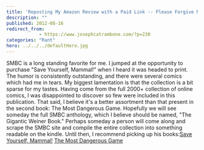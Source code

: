 ```yaml
---
title: 'Reposting My Amazon Review with a Paid Link -- Please Forgive Me'
description: ""
published: 2012-08-16
redirect_from: 
            - https://www.josephcatrambone.com/?p=230
categories: "Rant"
hero: ../../../defaultHero.jpg
---
```

SMBC is a long standing favorite for me. I jumped at the opportunity to purchase "Save Yourself, Mammal!" when I heard it was headed to print. The humor is consistently outstanding, and there were several comics which had me in tears. My biggest lamentation is that the collection is a bit sparse for my tastes. Having come from the full 2000+ collection of online comics, I was disappointed to discover so few were included in this publication. That said, I believe it's a better assortment than that present in the second book: The Most Dangerous Game. Hopefully we will see someday the full SMBC anthology, which I believe should be named, "The Gigantic Weiner Book." Perhaps someday a person will come along and scrape the SMBC site and compile the entire collection into something readable on the kindle. Until then, I recommend picking up his books:[Save Yourself, Mammal!](http://www.amazon.com/gp/product/098285370X/ref=as_li_qf_sp_asin_il_tl?ie=UTF8&camp=1789&creative=9325&creativeASIN=098285370X&linkCode=as2&tag=josbl0bf-20) [The Most Dangerous Game](http://www.amazon.com/gp/product/0982853718/ref=as_li_qf_sp_asin_il_tl?ie=UTF8&camp=1789&creative=9325&creativeASIN=0982853718&linkCode=as2&tag=josbl0bf-20)
